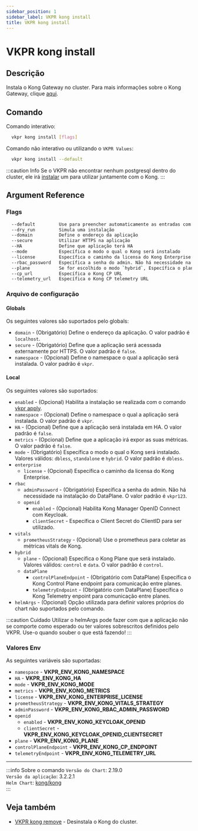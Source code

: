 ```yaml
---
sidebar_position: 1
sidebar_label: VKPR kong install
title: VKPR kong install
---
```


# VKPR kong install

## Descrição

Instala o Kong Gateway no cluster. Para mais informações sobre o Kong Gateway, clique [aqui](https://docs.konghq.com/gateway/).

## Comando

Comando interativo:

```bash
  vkpr kong install [flags]
```

Comando não interativo ou utilizando o `VKPR Values`:

```bash
  vkpr kong install --default
```

:::caution Info
Se o VKPR não encontrar nenhum postgresql dentro do cluster, ele irá [instalar](/docs/commands/postgresql/install) um para utilizar juntamente com o Kong.
:::

## Argument Reference

### Flags

```sh
  --default         Use para preencher automaticamente as entradas com valores padrões
  --dry_run         Simula uma instalação
  --domain          Define o endereço da aplicação
  --secure          Utilizar HTTPS na aplicação
  --HA              Define que aplicação terá HA
  --mode            Específica o modo o qual o Kong será instalado
  --license         Específica o caminho da licensa do Kong Enterprise
  --rbac_password   Específica a senha do admin. Não há necessidade na instalação do DataPlane
  --plane           Se for escolhido o modo `hybrid`, Específica o plane que será instalado
  --cp_url          Específica o Kong CP URL
  --telemetry_url   Específica o Kong CP telemetry URL
```

### Arquivo de configuração

#### Globals

Os seguintes valores são suportados pelo globals:

- `domain` - (Obrigatório) Define o endereço da aplicação. O valor padrão é `localhost`.
- `secure` - (Obrigatório) Define que a aplicação será acessada externamente por HTTPS. O valor padrão é `false`.
- `namespace` - (Opcional) Define o namespace o qual a aplicação será instalada. O valor padrão é `vkpr`.

#### Local

Os seguintes valores são suportados:

- `enabled` - (Opcional) Habilita a instalação se realizada com o comando [vkpr apply](/docs/commands/apply).
- `namespace` - (Opcional) Define o namespace o qual a aplicação será instalada. O valor padrão é `vkpr`.
- `HA` - (Opcional) Define que a aplicação será instalada em HA. O valor padrão é `false`.
- `metrics` - (Opcional) Define que a aplicação irá expor as suas métricas. O valor padrão é `false`.
- `mode` - (Obrigatório) Específica o modo o qual o Kong será instalado. Valores válidos: `dbless`, `standalone` e `hybrid`. O valor padrão é `dbless`.
- `enterprise`
  - `license` - (Opcional) Específica o caminho da licensa do Kong Enterprise.
- `rbac`
  - `adminPassword` - (Obrigatório) Específica a senha do admin. Não há necessidade na instalação do DataPlane. O valor padrão é `vkpr123`.
  - `openid`
    - `enabled` - (Opcional) Habilita Kong Manager OpenID Connect com Keycloak.
    - `clientSecret` - Específica o Client Secret do ClientID para ser utilizado.
- `vitals`
  - `prometheusStrategy` - (Opcional) Use o prometheus para coletar as métricas vitals de Kong.
- `hybrid`
  - `plane` - (Opcional) Específica o Kong Plane que será instalado. Valores válidos: `control` e `data`. O valor padrão é `control`.
  - `dataPlane`
    - `controlPlaneEndpoint` - (Obrigatório com DataPlane) Específica o Kong Control Plane endpoint para comunicação entre planes.
    - `telemetryEndpoint` - (Obrigatório com DataPlane) Específica o Kong Telemetry enpoint para comunicação entre planes.
- `helmArgs` - (Opcional) Opção utilizada para definir valores próprios do chart não suportados pelo comando.

:::caution Cuidado
Utilizar o helmArgs pode fazer com que a aplicação não se comporte como esperado ou ter valores sobrescritos definidos pelo VKPR.
Use-o quando souber o que está fazendo!
:::

### Valores Env

As seguintes variáveis são suportadas:

- `namespace` - **VKPR_ENV_KONG_NAMESPACE**
- `HA` - **VKPR_ENV_KONG_HA**
- `mode` - **VKPR_ENV_KONG_MODE**
- `metrics` - **VKPR_ENV_KONG_METRICS**
- `license` - **VKPR_ENV_KONG_ENTERPRISE_LICENSE**
- `prometheusStrategy` - **VKPR_ENV_KONG_VITALS_STRATEGY**
- `adminPassword` - **VKPR_ENV_KONG_RBAC_ADMIN_PASSWORD**
- `openid`
  - `enabled` - **VKPR_ENV_KONG_KEYCLOAK_OPENID**
  - `clientSecret` - **VKPR_ENV_KONG_KEYCLOAK_OPENID_CLIENTSECRET**
- `plane` - **VKPR_ENV_KONG_PLANE**
- `controlPlaneEndpoint` - **VKPR_ENV_KONG_CP_ENDPOINT**
- `telemetryEndpoint` - **VKPR_ENV_KONG_TELEMETRY_URL**

---

:::info Sobre o comando
`Versão do Chart`: 2.19.0 <br/>
`Versão da aplicação`: 3.2.2.1 <br/>
`Helm Chart`: [kong/kong](https://artifacthub.io/packages/helm/kong/kong/) <br/>
:::

## Veja também

- [VKPR kong remove](/docs/commands/kong/remove) - Desinstala o Kong do cluster.
